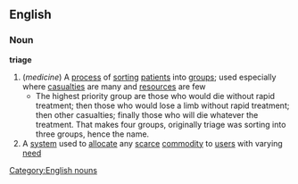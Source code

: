 ==English==
=== Noun ===
'''triage'''
{{wikipedia}}
#(''medicine'') A [[process]] of [[sorting]] [[patient]]s into [[group]]s; used especially where [[casualties]] are many and [[resource]]s are few
#* The highest priority group are those who would die without rapid treatment; then those who would lose a limb without rapid treatment; then other casualties; finally those who will die whatever the treatment. That makes four groups, originally triage was sorting into three groups, hence the name.
# A [[system]] used to [[allocate]] any [[scarce]] [[commodity]] to [[user]]s with varying [[need]]
[[Category:English nouns]]